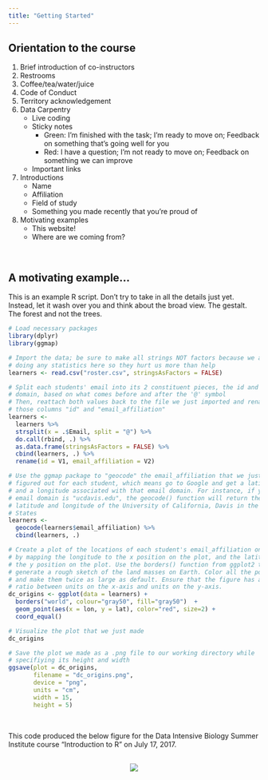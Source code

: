 ```yaml
---
title: "Getting Started"
---
```


## Orientation to the course

1. Brief introduction of co-instructors
1. Restrooms
1. Coffee/tea/water/juice
1. Code of Conduct
1. Territory acknowledgement
1. Data Carpentry
    + Live coding
    + Sticky notes
        + Green: I'm finished with the task; I'm ready to move on; Feedback on something that's going well for you
        + Red: I have a question; I'm not ready to move on; Feedback on something we can improve
    + Important links
1. Introductions
    + Name
    + Affiliation
    + Field of study
    + Something you made recently that you're proud of
1. Motivating examples
    + This website!
    + Where are we coming from?

<br> 

## A motivating example...

This is an example R script. Don't try to take in all the details just yet.
Instead, let it wash over you and think about the broad view. The gestalt. The
forest and not the trees.

```r
# Load necessary packages
library(dplyr)
library(ggmap)

# Import the data; be sure to make all strings NOT factors because we aren't
# doing any statistics here so they hurt us more than help
learners <- read.csv("roster.csv", stringsAsFactors = FALSE)

# Split each students' email into its 2 constituent pieces, the id and the
# domain, based on what comes before and after the '@' symbol
# Then, reattach both values back to the file we just imported and renames
# those columns "id" and "email_affiliation"
learners <- 
  learners %>%
  strsplit(x = .$Email, split = "@") %>%
  do.call(rbind, .) %>%
  as.data.frame(stringsAsFactors = FALSE) %>%
  cbind(learners, .) %>%
  rename(id = V1, email_affiliation = V2)

# Use the ggmap package to "geocode" the email_affiliation that we just 
# figured out for each student, which means go to Google and get a latitude
# and a longitude associated with that email domain. For instance, if your
# email domain is "ucdavis.edu", the geocode() function will return the
# latitude and longitude of the University of California, Davis in the United
# States
learners <- 
  geocode(learners$email_affiliation) %>%
  cbind(learners, .)

# Create a plot of the locations of each student's email_affiliation on a globe 
# by mapping the longitude to the x position on the plot, and the latitude to
# the y position on the plot. Use the borders() function from ggplot2 to 
# generate a rough sketch of the land masses on Earth. Color all the points red
# and make them twice as large as default. Ensure that the figure has a 1:1
# ratio between units on the x-axis and units on the y-axis.
dc_origins <- ggplot(data = learners) + 
  borders("world", colour="gray50", fill="gray50")  +
  geom_point(aes(x = lon, y = lat), color="red", size=2) +
  coord_equal()

# Visualize the plot that we just made
dc_origins

# Save the plot we made as a .png file to our working directory while
# specifiying its height and width
ggsave(plot = dc_origins,
       filename = "dc_origins.png", 
       device = "png", 
       units = "cm",
       width = 15,
       height = 5)
```

<br> 

This code produced the below figure for the Data Intensive Biology Summer 
Institute course "Introduction to R" on July 17, 2017.

<div style="text-align: center; margin-top: 30px; margin-bottom: 30px;">
![](./img/dc_origins.png)
</div>
